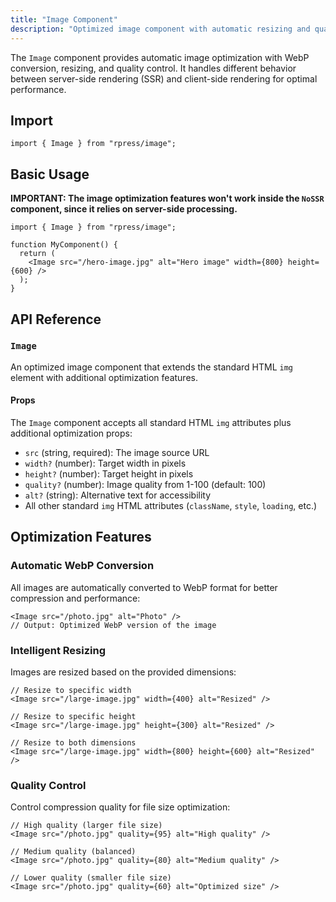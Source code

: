 ```yaml
---
title: "Image Component"
description: "Optimized image component with automatic resizing and quality control."
---
```


The `Image` component provides automatic image optimization with WebP conversion, resizing, and quality control. It handles different behavior between server-side rendering (SSR) and client-side rendering for optimal performance.

## Import

```tsx
import { Image } from "rpress/image";
```

## Basic Usage

**IMPORTANT: The image optimization features won't work inside the `NoSSR` component, since it relies on server-side processing.**

```tsx
import { Image } from "rpress/image";

function MyComponent() {
  return (
    <Image src="/hero-image.jpg" alt="Hero image" width={800} height={600} />
  );
}
```

## API Reference

### `Image`

An optimized image component that extends the standard HTML `img` element with additional optimization features.

#### Props

The `Image` component accepts all standard HTML `img` attributes plus additional optimization props:

- `src` (string, required): The image source URL
- `width?` (number): Target width in pixels
- `height?` (number): Target height in pixels
- `quality?` (number): Image quality from 1-100 (default: 100)
- `alt?` (string): Alternative text for accessibility
- All other standard `img` HTML attributes (`className`, `style`, `loading`, etc.)

## Optimization Features

### Automatic WebP Conversion

All images are automatically converted to WebP format for better compression and performance:

```tsx
<Image src="/photo.jpg" alt="Photo" />
// Output: Optimized WebP version of the image
```

### Intelligent Resizing

Images are resized based on the provided dimensions:

```tsx
// Resize to specific width
<Image src="/large-image.jpg" width={400} alt="Resized" />

// Resize to specific height
<Image src="/large-image.jpg" height={300} alt="Resized" />

// Resize to both dimensions
<Image src="/large-image.jpg" width={800} height={600} alt="Resized" />
```

### Quality Control

Control compression quality for file size optimization:

```tsx
// High quality (larger file size)
<Image src="/photo.jpg" quality={95} alt="High quality" />

// Medium quality (balanced)
<Image src="/photo.jpg" quality={80} alt="Medium quality" />

// Lower quality (smaller file size)
<Image src="/photo.jpg" quality={60} alt="Optimized size" />
```
